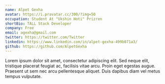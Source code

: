 ```yaml
---
name: Alpet Gexha
avatar: https://i.pravatar.cc/300/?img=50
occupation: Student At "Ukshin Hoti" Prizren 
shortBio: TALL Stack Developer
company: Free
email: agexha@gmail.com
twitter: https://twitter.com/Twitter
linkedin: https://www.linkedin.com/in/alpet-gexha-499b071a3/
github: https://github.com/AlpetGexha
---
```


Lorem ipsum dolor sit amet, consectetur adipiscing elit. Sed neque elit, tristique placerat feugiat ac, facilisis vitae arcu. Proin eget egestas augue. Praesent ut sem nec arcu pellentesque aliquet. Duis dapibus diam vel metus tempus vulputate.
